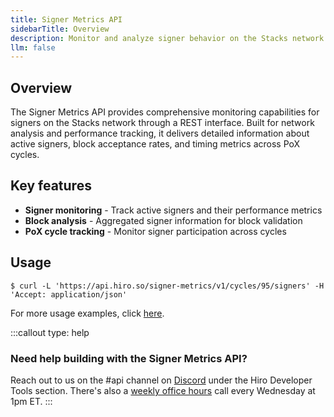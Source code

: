 ```yaml
---
title: Signer Metrics API
sidebarTitle: Overview
description: Monitor and analyze signer behavior on the Stacks network via REST.
llm: false
---
```


## Overview

The Signer Metrics API provides comprehensive monitoring capabilities for signers on the Stacks network through a REST interface. Built for network analysis and performance tracking, it delivers detailed information about active signers, block acceptance rates, and timing metrics across PoX cycles.

## Key features

- **Signer monitoring** - Track active signers and their performance metrics
- **Block analysis** - Aggregated signer information for block validation
- **PoX cycle tracking** - Monitor signer participation across cycles

## Usage

```terminal
$ curl -L 'https://api.hiro.so/signer-metrics/v1/cycles/95/signers' -H 'Accept: application/json'
```

For more usage examples, click [here](/apis/signer-metrics-api/usage).

:::callout
type: help
### Need help building with the Signer Metrics API?
Reach out to us on the <span className="font-bold">#api</span> channel on [Discord](https://stacks.chat/) under the Hiro Developer Tools section. There's also a [weekly office hours](https://www.addevent.com/event/kI22007085) call every Wednesday at 1pm ET.
:::
